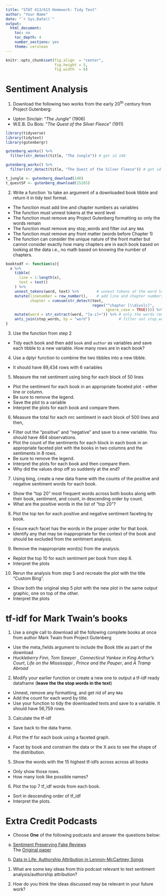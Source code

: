 ```yaml
---
title: "STAT 413/613 Homework: Tidy Text"
author: "Your Name"
date: "`r Sys.Date()`"
output:
  html_document:
    toc: no
    toc_depth: 4
    number_sections: yes
    theme: cerulean
---
```


```r
knitr::opts_chunk$set(fig.align  = "center",
                      fig.height = 5, 
                      fig.width  = 6)
```

# Sentiment Analysis

1. Download the following two works from the early 20^th^ century from Project Gutenberg:
- Upton Sinclair: "*The Jungle*" (1906)
- W.E.B. Du Bois: "*The Quest of the Silver Fleece*" (1911)
```r
library(tidyverse)
library(tidytext)
library(gutenbergr)

gutenberg_works() %>% 
  filter(str_detect(title, "The Jungle")) # get id 140

gutenberg_works() %>% 
  filter(str_detect(title, "The Quest of the Silver Fleece")) # get id 15265

t_jungle <- gutenberg_download(140)
t_questSF <- gutenberg_download(15265)
```

2. Write a function `to take an argument of a downloaded book tibble and return it in tidy text format.
- The function must add line and chapter numbers as variables
- The function must unnest tokens at the word level
- The function must remove any Project Gutenberg formatting so only the words remain
- The function must remove any stop_words and filter out any `NA`s
- The function must remove any front matter (words before Chapter 1)
- The function can consider the unique nature of the front matter but cannot consider exactly how many chapters are in each book based on looking at the data i.e., no math based on knowing the number of chapters. 
```r
booktodf <- function(x){
  x %>% 
    tibble(
      line = 1:length(x),
      text = text()
    ) %>% 
    unnest_tokens(word, text) %>%        # unnest tokens at the word level
    mutate(linenumber = row_number(),    # add line and chapter numbers as variables
           chapter = cumsum(str_detect(text,
                                       regex("^chapter [\\divxlc]",
                                             ignore_case = TRUE)))) %>% 
    mutate(word = str_extract(word, "[a-z]+")) %>% # only the words remain
    anti_join(stop_words, by = "word")             # filter out stop_words and any `NA`s
}
```

3. Use the function from step 2
- Tidy each book and then add `book` and `author` as variables and save each tibble to a new variable. How many rows are in each book?

4. Use a dplyr function to combine the two tibbles into a new tibble. 
- It should have 89,434 rows with 6 variables


5. Measure the net sentiment using bing for each block of 50 lines
- Plot the sentiment for each book in an appropriate faceted plot - either line or column. 
- Be sure to remove the legend.
- Save the plot to a variable
- Interpret the plots for each book and compare them.

6. Measure the total for each nrc sentiment in each block of 500 lines and then,
- Filter out the "positive" and "negative" and save to a new variable. You should have 464 observations.
- Plot the count of the sentiments for each block in each book in an appropriate faceted plot with the books in two columns and the sentiments in 8 rows. 
- Be sure to remove the legend.
- Interpret the plots for each book and then compare them. 
- Why did the values drop off so suddenly at the end?

7. Using bing, create a new data frame with the counts of the positive and negative sentiment words for each book.
- Show the "top 20" most frequent words across both books along with their book, sentiment, and count, in descending order by count.
- What are the positive words in the list of "top 20"?

8. Plot the top ten for each positive and negative sentiment faceting by book.
- Ensure each facet has the words in the proper order for that book.
- Identify any that may be inappropriate for the context of the book and should be excluded from the sentiment analysis.

9. Remove the inappropriate word(s) from the analysis.
- Replot the top 10 for each sentiment per book from step 8.
- Interpret the plots

10. Rerun the analysis from step 5 and recreate the plot with the title "Custom Bing".
- Show both the original step 5 plot with the new plot in the same output graphic, one on top of the other.
- Interpret the plots

# tf-idf for Mark Twain's books

1. Use a single call to download all the following complete books at once from author Mark Twain from Project Gutenberg
- Use the meta_fields argument to include the Book title as part of the download
- *Huckleberry Finn*,  *Tom Sawyer* , *Connecticut Yankee in King Arthur's Court*, *Life on the Mississippi* , *Prince and the Pauper*,  and *A Tramp Abroad* 

2. Modify your earlier function or create a new one to output a tf-idf ready dataframe (**leave the the stop words in the text**)
- Unnest, remove any formatting, and get rid of any `NA`s  
- Add the count for each word by title.
- Use your function to tidy the downloaded texts and save to a variable. It should have 56,759 rows.

3. Calculate the tf-idf
- Save back to the data frame.

4. Plot the tf for each book using a faceted graph.
- Facet by book and constrain the data or the X axis to see the shape of the distribution.
   
5. Show the words with the 15 highest tf-idfs across across all books
- Only show those rows.
- How many look like possible names?
   
6.  Plot the top 7 tf_idf words from each book.
- Sort in descending order of tf_idf
- Interpret the plots.

# Extra Credit Podcasts

- Choose **One** of the following podcasts and answer the questions below:  

a. [Sentiment Preserving Fake Reviews](https://podcasts.apple.com/us/podcast/data-skeptic/id890348705?i=1000483067378)  
The [Original paper](https://arxiv.org/abs/1907.09177)

b. [Data in  Life: Authorship Attribution in Lennon-McCartney Songs](https://podcasts.apple.com/us/podcast/authorship-attribution-of-lennon-mccartney-songs/id890348705?i=1000485519404)

1. What are some key ideas from this podcast relevant to text sentiment analysis/authorship attribution?

2. How do you think the ideas discussed may be relevant in your future work?
